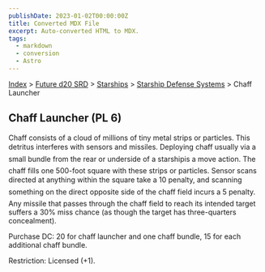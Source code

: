```yaml
---
publishDate: 2023-01-02T00:00:00Z
title: Converted MDX File
excerpt: Auto-converted HTML to MDX.
tags:
  - markdown
  - conversion
  - Astro
---
```






[Index](-index) > [Future d20 SRD](future-d20-srd-index) > [Starships](future-d20-srd-starships-index) > [Starship Defense Systems](future-d20-srd-starships-starship-defense-systems-index) > Chaff Launcher




## Chaff Launcher (PL 6)


Chaff consists of a cloud of millions of tiny metal strips or particles. This detritus interferes with sensors and missiles. Deploying chaff usually via a small bundle from the rear or underside of a starshipis a move action. The chaff fills one 500-foot square with these strips or particles. Sensor scans directed at anything within the square take a 10 penalty, and scanning something on the direct opposite side of the chaff field incurs a 5 penalty. Any missile that passes through the chaff field to reach its intended target suffers a 30% miss chance (as though the target has three-quarters concealment).


Purchase DC: 20 for chaff launcher and one chaff bundle, 15 for each additional chaff bundle.


Restriction: Licensed (+1).



